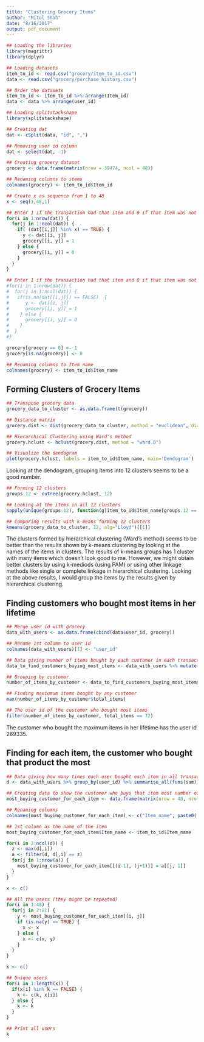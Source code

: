 ```yaml
---
title: "Clustering Grocery Items"
author: "Mitul Shah"
date: "8/16/2017"
output: pdf_document
---
```



```r

## Loading the libraries
library(magrittr)
library(dplyr)

## Loading datasets
item_to_id <- read.csv("grocery/item_to_id.csv")
data <- read.csv("grocery/purchase_history.csv")

## Order the datasets 
item_to_id <- item_to_id %>% arrange(Item_id)
data <- data %>% arrange(user_id)

## Loading splitstackshape
library(splitstackshape)

## Creating dat
dat <- cSplit(data, "id", ",")

## Removing user id column
dat <- select(dat, -1)

## Creating grocery dataset
grocery <- data.frame(matrix(nrow = 39474, ncol = 48))

## Renaming columns to items
colnames(grocery) <- item_to_id$Item_id

## Create x as sequence from 1 to 48
x <- seq(1,48,1)

## Enter 1 if the transaction had that item and 0 if that item was not in the transaction
for(i in 1:nrow(dat)) {
  for(j in 1:ncol(dat)) {
    if( (dat[[i,j]] %in% x) == TRUE) {
      y <- dat[[i, j]]
      grocery[[i, y]] = 1
    } else {
      grocery[[i, y]] = 0
    }
  }
}

## Enter 1 if the transaction had that item and 0 if that item was not in the transaction
#for(i in 1:nrow(dat)) {
#  for(j in 1:ncol(dat)) {
#   if(is.na(dat[[i,j]]) == FALSE)  {
#      y <- dat[[i, j]]
#      grocery[[i, y]] = 1
#    } else {
#      grocery[[i, y]] = 0
#    } 
#  }
#}

grocery[grocery == 0] <- 1
grocery[is.na(grocery)] <- 0

## Renaming columns to Item name
colnames(grocery) <- item_to_id$Item_name


```


## Forming Clusters of Grocery Items

```r

## Transpose grocery data
grocery_data_to_cluster <- as.data.frame(t(grocery))

## Distance matrix
grocery.dist <- dist(grocery_data_to_cluster, method = "euclidean", diag = FALSE, upper = FALSE, p = 2)

## Hierarchical Clustering using Ward's method
grocery.hclust <- hclust(grocery.dist, method = "ward.D")

## Visualize the dendogram
plot(grocery.hclust, labels = item_to_id$Item_name, main='Dendogram')


```

Looking at the dendogram, grouping items into 12 clusters seems to be a good number. 

```r

## Forming 12 clusters
groups.12 <- cutree(grocery.hclust, 12)

## Looking at the items in all 12 clusters
sapply(unique(groups.12), function(g)item_to_id$Item_name[groups.12 == g])

## Comparing results with k-means forming 12 clusters
kmeans(grocery_data_to_cluster, 12, alg="Lloyd")[[1]]
```


The clusters formed by hierarchical clustering (Ward's method) seems to be better than the results shown by k-means clustering by looking at the names of the items in clusters. The results of k-means groups has 1 cluster with many items which doesn't look good to me. However, we might obtain better clusters by using k-mediods (using PAM) or using other linkage methods like single or complete linkage in hierarchical clustering. Looking at the above results, I would group the items by the results given by hierarchical clustering. 

## Finding customers who bought most items in her lifetime

```r

## Merge user id with grocery
data_with_users <- as.data.frame(cbind(data$user_id, grocery))

## Rename 1st column to user id
colnames(data_with_users)[1] <- "user_id"

## Data giving number of items bought by each customer in each transaction
data_to_find_customers_buying_most_items <- data_with_users %>% mutate(total_items_in_each_transaction = rowSums(.[2:49]))

## Grouping by customer
number_of_items_by_customer <- data_to_find_customers_buying_most_items %>% group_by(user_id) %>% summarise(total_items = sum(total_items_in_each_transaction))

## Finding maxiumum items bought by any customer
max(number_of_items_by_customer$total_items)

## The user id of the customer who bought most items 
filter(number_of_items_by_customer, total_items == 72)

```


The customer who bought the maximum items in her lifetime has the user id 269335. 


## Finding for each item, the customer who bought that product the most

```r

## Data giving how many times each user bought each item in all transactions
d <- data_with_users %>% group_by(user_id) %>% summarise_all(funs(sum))

## Creating data to show the customer who buys that item most number of times 
most_buying_customer_for_each_item <- data.frame(matrix(nrow = 48, ncol = 81))

## Renaming columns 
colnames(most_buying_customer_for_each_item) <- c("Item_name", paste0( "user_id_", 1:80))

## 1st column as the name of the item 
most_buying_customer_for_each_item$Item_name <- item_to_id$Item_name

for(i in 2:ncol(d)) {
  z <- max(d[,i])
  a <- filter(d, d[,i] == z)
  for(j in 1:nrow(a)) {
    most_buying_customer_for_each_item[[(i-1), (j+1)]] = a[[j, 1]]
  }
}

x <- c()

## All the users (they might be repeated)
for(i in 1:48) {
  for(j in 2:81) {
    y <- most_buying_customer_for_each_item[[i, j]]
    if (is.na(y) == TRUE) {
      x <- x
    } else {
      x <- c(x, y)
    }
  }
}

k <- c()

## Unique users 
for(i in 1:length(x)) {
  if(x[i] %in% k == FALSE) {
    k <- c(k, x[i])
  } else {
    k <- k
  }
}

## Print all users
k 
```

